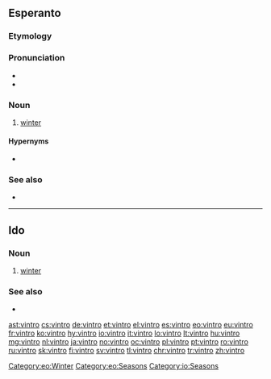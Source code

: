 ==Esperanto==

===Etymology===
{{etyl|gem|eo}}

===Pronunciation===
* {{IPA|/ˈvintro/|lang=eo}}
* {{hyphenation|vin|tro|lang=eo}}

===Noun===
{{eo-head}}

# [[winter]]

====Hypernyms====
* {{l|eo|sezono|gloss=season}}

===See also===
* {{list:seasons/eo}}

[[Category:eo:Winter]]
[[Category:eo:Seasons]]
{{eo BRO|4}}
{{eo GCSE|0}}
{{Universala Vortaro}}

----

==Ido==

===Noun===
{{io-noun|vintr}}

# [[winter]]

===See also===
* {{list:seasons/io}}

[[Category:io:Seasons]]

[[ast:vintro]]
[[cs:vintro]]
[[de:vintro]]
[[et:vintro]]
[[el:vintro]]
[[es:vintro]]
[[eo:vintro]]
[[eu:vintro]]
[[fr:vintro]]
[[ko:vintro]]
[[hy:vintro]]
[[io:vintro]]
[[it:vintro]]
[[lo:vintro]]
[[lt:vintro]]
[[hu:vintro]]
[[mg:vintro]]
[[nl:vintro]]
[[ja:vintro]]
[[no:vintro]]
[[oc:vintro]]
[[pl:vintro]]
[[pt:vintro]]
[[ro:vintro]]
[[ru:vintro]]
[[sk:vintro]]
[[fi:vintro]]
[[sv:vintro]]
[[tl:vintro]]
[[chr:vintro]]
[[tr:vintro]]
[[zh:vintro]]